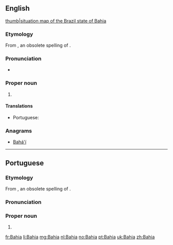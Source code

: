 {{also|bahía}}
==English==
{{wikipedia}}
[[file:Bahia in Brazil.svg|thumb|[[situation map]] of the Brazil state of Bahia]]

===Etymology===
From {{m|pt|bahia}}, an obsolete spelling of {{m|pt|baía||bay}}.

===Pronunciation===
* {{IPA|/bəˈhiːə/|/bɒˈiːə/|lang=en}}

===Proper noun===
{{en-proper noun}}

# {{place:Brazil/state|en|capital=Salvador}}

====Translations====
{{trans-top|state in northeastern Brazil}}
* Portuguese: {{t|pt|Bahia|f}}
{{trans-mid}}
{{trans-bottom}}

===Anagrams===
* [[Bahá'í#English|Bahá'í]]

----

==Portuguese==

===Etymology===
From {{m|pt|bahia}}, an obsolete spelling of {{m|pt|baía||bay}}.

===Pronunciation===
{{IPA|[baˈi.ɐ]|lang=pt}}

===Proper noun===
{{pt-proper noun|f}}

# {{place:Brazil/state|pt|capital=Salvador}}

[[fr:Bahia]]
[[li:Bahia]]
[[mg:Bahia]]
[[nl:Bahia]]
[[no:Bahia]]
[[pt:Bahia]]
[[uk:Bahia]]
[[zh:Bahia]]
